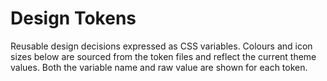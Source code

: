 
<Meta title="Docs/Tokens" />

# Design Tokens

Reusable design decisions expressed as CSS variables. Colours and icon sizes below are sourced from the token files and reflect the current theme values.
Both the variable name and raw value are shown for each token.

<TokensCatalogue />

